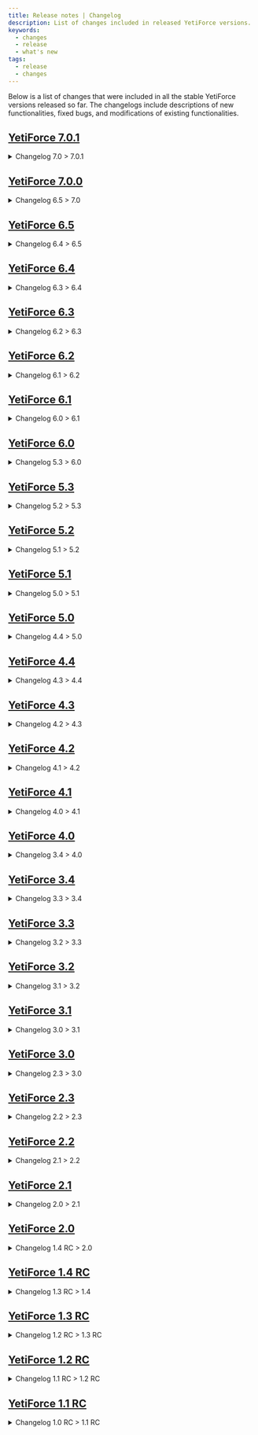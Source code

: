 ```yaml
---
title: Release notes | Changelog
description: List of changes included in released YetiForce versions.
keywords:
  - changes
  - release
  - what's new
tags:
  - release
  - changes
---
```


Below is a list of changes that were included in all the stable YetiForce versions released so far. The changelogs include descriptions of new functionalities, fixed bugs, and modifications of existing functionalities.


## [YetiForce 7.0.1](#changelog_to_701)

<details>
    <summary>Changelog 7.0 > 7.0.1</summary>
    <V_701 />
</details>

## [YetiForce 7.0.0](#changelog_to_70)

<details>
  <summary>Changelog 6.5 > 7.0</summary>
	<V_70 />
</details>

## [YetiForce 6.5](https://github.com/YetiForceCompany/UpdatePackages/blob/developer/YetiForce%20CRM%206.x.x/6.4.0_to_6.5.0/Changelog.txt)

<details>
  <summary>Changelog 6.4 > 6.5</summary>
    <V_65 />

</details>

## [YetiForce 6.4](https://github.com/YetiForceCompany/UpdatePackages/blob/developer/YetiForce%20CRM%206.x.x/6.3.0_to_6.4.0/Changelog.txt)

<details>
  <summary>Changelog 6.3 > 6.4</summary>
    <V_64 />

</details>

## [YetiForce 6.3](https://github.com/YetiForceCompany/UpdatePackages/blob/developer/YetiForce%20CRM%206.x.x/6.2.0_to_6.3.0/Changelog.txt)

<details>
  <summary>Changelog 6.2 > 6.3</summary>
    <V_63 />

</details>

## [YetiForce 6.2](https://github.com/YetiForceCompany/UpdatePackages/blob/developer/YetiForce%20CRM%206.x.x/6.1.0_to_6.2.0/Changelog.txt)

<details>
  <summary>Changelog 6.1 > 6.2</summary>
    <V_62 />

</details>

## [YetiForce 6.1](https://github.com/YetiForceCompany/UpdatePackages/blob/developer/YetiForce%20CRM%206.x.x/6.0.0_to_6.1.0/Changelog.txt)

<details>
  <summary>Changelog 6.0 > 6.1</summary>
    <V_61 />

</details>

## [YetiForce 6.0](https://github.com/YetiForceCompany/UpdatePackages/blob/developer/YetiForce%20CRM%205.x.x/5.3.0_to_6.0.0/Changelog.txt)

<details>
  <summary>Changelog 5.3 > 6.0</summary>
    <V_60 />

</details>

## [YetiForce 5.3](https://github.com/YetiForceCompany/UpdatePackages/blob/developer/YetiForce%20CRM%205.x.x/5.2.0_to_5.3.0/Changelog.txt)

<details>
  <summary>Changelog 5.2 > 5.3</summary>
    <V_53 />

</details>

## [YetiForce 5.2](https://github.com/YetiForceCompany/UpdatePackages/blob/developer/YetiForce%20CRM%205.x.x/5.1.0_to_5.2.0/Changelog.txt)

<details>
  <summary>Changelog 5.1 > 5.2</summary>
    <V_52 />

</details>

## [YetiForce 5.1](https://github.com/YetiForceCompany/UpdatePackages/blob/developer/YetiForce%20CRM%205.x.x/5.0.0_to_5.1.0/Changelog.txt)

<details>
  <summary>Changelog 5.0 > 5.1</summary>
    <V_51 />

</details>

## [YetiForce 5.0](https://github.com/YetiForceCompany/UpdatePackages/blob/developer/YetiForce%20CRM%206.x.x/6.3.0_to_6.4.0/Changelog.txt)

<details>
  <summary>Changelog 4.4 > 5.0</summary>
    <V_50 />

</details>

## [YetiForce 4.4](https://github.com/YetiForceCompany/UpdatePackages/blob/developer/YetiForce%20CRM%204.x.x/4.3.0_to_4.4.0/Changelog.txt)

<details>
  <summary>Changelog 4.3 > 4.4</summary>
    <V_44 />

</details>

## [YetiForce 4.3](https://github.com/YetiForceCompany/UpdatePackages/blob/developer/YetiForce%20CRM%204.x.x/4.2.0_to_4.3.0/Changelog.txt)

<details>
  <summary>Changelog 4.2 > 4.3</summary>
    <V_43 />

</details>

## [YetiForce 4.2](https://github.com/YetiForceCompany/UpdatePackages/blob/developer/YetiForce%20CRM%204.x.x/4.1.0_to_4.2.0/Changelog.txt)

<details>
  <summary>Changelog 4.1 > 4.2</summary>
    <V_42 />

</details>

## [YetiForce 4.1](https://github.com/YetiForceCompany/UpdatePackages/blob/developer/YetiForce%20CRM%204.x.x/4.0.0_to_4.1.0/Changelog.txt)

<details>
  <summary>Changelog 4.0 > 4.1</summary>
    <V_41 />

</details>

## [YetiForce 4.0](https://github.com/YetiForceCompany/UpdatePackages/blob/developer/YetiForce%20CRM%203.x.x/3.4.0_to_4.0.0/Changelog.txt)

<details>
  <summary>Changelog 3.4 > 4.0</summary>
    <V_40 />

</details>

## [YetiForce 3.4](https://github.com/YetiForceCompany/UpdatePackages/blob/developer/YetiForce%20CRM%203.x.x/3.3.0_to_3.4.0/Changelog.txt)

<details>
  <summary>Changelog 3.3 > 3.4</summary>
    <V_34 />

</details>

## [YetiForce 3.3](https://github.com/YetiForceCompany/UpdatePackages/blob/developer/YetiForce%20CRM%203.x.x/3.2.0_to_3.3.0/Changelog.txt)

<details>
  <summary>Changelog 3.2 > 3.3</summary>
    <V_33 />

</details>

## [YetiForce 3.2](https://github.com/YetiForceCompany/UpdatePackages/blob/developer/YetiForce%20CRM%203.x.x/3.1.0_to_3.2.0/Changelog.txt)

<details>
  <summary>Changelog 3.1 > 3.2</summary>
    <V_32 />

</details>

## [YetiForce 3.1](https://github.com/YetiForceCompany/UpdatePackages/blob/developer/YetiForce%20CRM%203.x.x/3.0.0_to_3.1.0/Changelog.txt)

<details>
  <summary>Changelog 3.0 > 3.1</summary>
    <V_31 />

</details>

## [YetiForce 3.0](https://github.com/YetiForceCompany/UpdatePackages/blob/developer/YetiForce%20CRM%202.x.x/2.3.0_to_3.0.0/Changelog.txt)

<details>
  <summary>Changelog 2.3 > 3.0</summary>
    <V_30 />

</details>

## [YetiForce 2.3](https://github.com/YetiForceCompany/UpdatePackages/blob/developer/YetiForce%20CRM%202.x.x/2.2.0_to_2.3.0/Changelog.txt)

<details>
  <summary>Changelog 2.2 > 2.3</summary>
    <V_23 />

</details>

## [YetiForce 2.2](https://github.com/YetiForceCompany/UpdatePackages/blob/developer/YetiForce%20CRM%202.x.x/2.1.0_to_2.2.0/Changelog.txt)

<details>
  <summary>Changelog 2.1 > 2.2</summary>
    <V_22 />

</details>

## [YetiForce 2.1](https://github.com/YetiForceCompany/UpdatePackages/blob/developer/YetiForce%20CRM%202.x.x/2.0.0_to_2.1.0/Changelog.txt)

<details>
  <summary>Changelog 2.0 > 2.1</summary>
    <V_21 />

</details>

## [YetiForce 2.0](https://github.com/YetiForceCompany/UpdatePackages/blob/developer/YetiForce%20CRM%201.x.x/1.4.0RC_to_2.0.0/Changelog.txt)

<details>
  <summary>Changelog 1.4 RC > 2.0</summary>
    <V_20 />

</details>

## [YetiForce 1.4 RC](https://github.com/YetiForceCompany/UpdatePackages/blob/developer/YetiForce%20CRM%201.x.x/1.3.0RC_to_1.4.0RC/Changelog.txt)

<details>
  <summary>Changelog 1.3 RC > 1.4</summary>
    <V_14 />

</details>

## [YetiForce 1.3 RC](https://github.com/YetiForceCompany/UpdatePackages/blob/developer/YetiForce%20CRM%201.x.x/1.2.0RC_to_1.3.0RC/Changelog.txt)

<details>
  <summary>Changelog 1.2 RC > 1.3 RC</summary>
    <V_13 />

</details>

## [YetiForce 1.2 RC](https://github.com/YetiForceCompany/UpdatePackages/blob/developer/YetiForce%20CRM%201.x.x/1.1.0RC_to_1.2.0RC/Changelog.txt)

<details>
  <summary>Changelog 1.1 RC > 1.2 RC</summary>
    <V_12 />

</details>

## [YetiForce 1.1 RC](https://github.com/YetiForceCompany/UpdatePackages/blob/developer/YetiForce%20CRM%201.x.x/1.0.0RC_to_1.1.0RC/Changelog.txt)

<details>
  <summary>Changelog 1.0 RC > 1.1 RC</summary>
    <V_11 />

</details>
